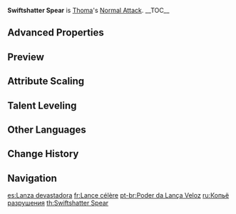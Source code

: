 {{Talent Infobox
|image         = Talent Swiftshatter Spear.png
|character     = Thoma
|type          = Normal Attack
|info          = '''Normal Attack'''<br />Performs up to four consecutive spear strikes.<br /><br />'''Charged Attack'''<br />Consumes a certain amount of Stamina to lunge forward, dealing damage to opponents along the way.<br /><br />'''Plunging Attack'''<br />Plunges from mid-air to strike the ground below, damaging opponents along the path and dealing [[AoE]] DMG upon impact.
|hit1          = 44.4% – 87.8%
|hit2          = 43.6% – 86.2%
|hit3          = 26.8%×2 – 53%×2
|hit4          = 67.4% – 133.1%
|charged       = 113% – 222.9%
|chargedStamina= 25
|plunge        = 63.9% – 126.4%
|plungeLow     = 128% – 252.7%
|plungeHigh    = 160% – 315.6%
|scale_att1    = ATK
}}
'''Swiftshatter Spear''' is [[Thoma]]'s [[Normal Attack]].
__TOC__
{{Clr}}
==Advanced Properties==
{{Advanced Properties
|title   = Normal Attack 1-Hit
|gu      = 1U
|icdtag  = Normal Attack
|icdtype = 2.5s/3 Hits
|poise   = 41.3
|impulse = 3

|title2   = Normal Attack 2-Hit
|gu2      = 1U
|icdtag2  = Normal Attack
|icdtype2 = 2.5s/3 Hits
|poise2   = 40.58
|impulse2 = 3

|title3   = Normal Attack 3-Hit A
|gu3      = 1U
|icdtag3  = Normal Attack
|icdtype3 = 2.5s/3 Hits
|poise3   = 24.92
|impulse3 = 2

|title4   = Normal Attack 3-Hit B
|gu4      = 1U
|icdtag4  = Normal Attack
|icdtype4 = 2.5s/3 Hits
|poise4   = 24.92
|impulse4 = 3

|title5   = Normal Attack 4-Hit
|gu5      = 1U
|icdtag5  = Normal Attack
|icdtype5 = 2.5s/3 Hits
|poise5   = 62.66
|impulse5 = 6

|title6   = Charged Attack
|gu6      = 1U
|icdtag6  = Charged Attack
|icdtype6 = 0.5s
|poise6   = 120
|impulse6 = 5

|title7   = Plunging Attack Collision
|gu7      = 0U
|icdtag7  = none
|poise7   = 25
|impulse7 = 2

|title8   = Low Plunge
|gu8      = 1U
|icdtag8  = none
|poise8   = 100
|impulse8 = 4
|blunt8   = 1

|title9   = High Plunge
|gu9      = 1U
|icdtag9  = none
|poise9   = 150
|impulse9 = 7
|blunt9   = 1
}}

==Preview==
{{Preview
|file1    = Swiftshatter Spear Normal Preview
|caption1 = Normal Attack

|file2    = Swiftshatter Spear Charged Preview
|caption2 = Charged Attack

|file3    = Swiftshatter Spear Plunge Preview
|caption3 = Plunging Attack
}}

==Attribute Scaling==
{{Talent Scaling
|talentType=Normal Attack
|levels=11
|order=hit1,hit2,hit3,hit4,charged_title,charged,stamina,plunge_title,plunge,plungelow,plungehigh
|titles=1-Hit DMG (%),2-Hit DMG (%),3-Hit DMG (%),4-Hit DMG (%),Charged Attack,Charged Attack DMG (%),Charged Attack Stamina Cost,Plunging Attack,Plunge DMG (%),Low Plunge DMG (%),High Plunge DMG (%)
|hit1_1=44.39
|hit1_2=48.01
|hit1_3=51.62
|hit1_4=56.78
|hit1_5=60.4
|hit1_6=64.53
|hit1_7=70.2
|hit1_8=75.88
|hit1_9=81.56
|hit1_10=87.75
|hit1_11=93.95
|hit2_1=43.63
|hit2_2=47.18
|hit2_3=50.73
|hit2_4=55.8
|hit2_5=59.35
|hit2_6=63.41
|hit2_7=68.99
|hit2_8=74.57
|hit2_9=80.15
|hit2_10=86.24
|hit2_11=92.33
|hit3_1=26.79×2
|hit3_2=28.97×2
|hit3_3=31.15×2
|hit3_4=34.27×2
|hit3_5=36.45×2
|hit3_6=38.94×2
|hit3_7=42.36×2
|hit3_8=45.79×2
|hit3_9=49.22×2
|hit3_10=52.95×2
|hit3_11=56.69×2
|hit4_1=67.36
|hit4_2=72.84
|hit4_3=78.32
|hit4_4=86.15
|hit4_5=91.63
|hit4_6=97.9
|hit4_7=106.52
|hit4_8=115.13
|hit4_9=123.75
|hit4_10=133.14
|hit4_11=142.54
|charged_1=112.75
|charged_2=121.92
|charged_3=131.1
|charged_4=144.21
|charged_5=153.39
|charged_6=163.88
|charged_7=178.3
|charged_8=192.72
|charged_9=207.14
|charged_10=222.87
|charged_11=238.6
|stamina=25
|plunge_1=63.93
|plunge_2=69.14
|plunge_3=74.34
|plunge_4=81.77
|plunge_5=86.98
|plunge_6=92.92
|plunge_7=101.1
|plunge_8=109.28
|plunge_9=117.46
|plunge_10=126.38
|plunge_11=135.3
|plungelow_1=127.84
|plungelow_2=138.24
|plungelow_3=148.65
|plungelow_4=163.51
|plungelow_5=173.92
|plungelow_6=185.81
|plungelow_7=202.16
|plungelow_8=218.51
|plungelow_9=234.86
|plungelow_10=252.7
|plungelow_11=270.54
|plungehigh_1=159.68
|plungehigh_2=172.67
|plungehigh_3=185.67
|plungehigh_4=204.24
|plungehigh_5=217.23
|plungehigh_6=232.09
|plungehigh_7=252.51
|plungehigh_8=272.93
|plungehigh_9=293.36
|plungehigh_10=315.64
|plungehigh_11=337.92
}}

==Talent Leveling==
{{Talent Upgrade|Thoma}}

==Other Languages==
{{Other Languages
|en      = Swiftshatter Spear
|zhs     = 迅破枪势
|zhs_rm  = Xùn pò qiāng shì
|zht     = 迅破槍勢
|zht_rm  = Xùn pò qiāng shì
|zh_tl   = 
|ja      = 瞬破槍勢
|ja_rm   = Shunpa Sousei{{assumed}}
|ja_tl   = Instant-breaking Spear Force
|ko      = 신속한 창의 기세
|ko_rm   = Sinsokhan Chang-ui Gise
|ko_tl   = Quick Spear's Vigor
|es      = Lanza devastadora
|es_tl   = Devastating Spear
|fr      = Lance célère
|fr_tl   = Swift Spear
|ru      = Копьё разрушения
|ru_tl   = Spear of Destruction
|th      = Swiftshatter Spear
|vi      = Ngọn Thương Dũng Mãnh
|vi_tl   = 
|de      = Schneller Schmetterspeer
|de_tl   = Swift Shatterspear
|id      = Swiftshatter Spear
|pt      = Poder da Lança Veloz
|pt_tl   = Swift Spear's Power
|tr      = Hızlı Mızrak Saldırısı
|tr_tl   = 
|it      = Lancia spezzacelere
|it_tl   = Swiftshatter Spear
}}

==Change History==
{{Change History|2.2}}

==Navigation==
{{Talent Navbox|Thoma}}

[[es:Lanza devastadora]]
[[fr:Lance célère]]
[[pt-br:Poder da Lança Veloz]]
[[ru:Копьё разрушения]]
[[th:Swiftshatter Spear]]